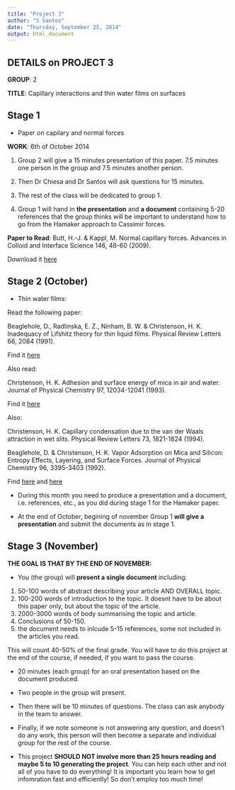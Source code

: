 ```yaml
---
title: "Project 3"
author: "S Santos"
date: "Thursday, September 25, 2014"
output: html_document
---
```


## DETAILS on PROJECT 3 

**GROUP**: 2

**TITLE**: Capillary interactions and thin water films on surfaces


## Stage 1

* Paper on capilary and normal forces

**WORK**: 6th of October 2014 

1. Group 2 will give a 15 minutes presentation of this paper. 7.5 minutes one person in the group and 7.5 minutes another person. 

2. Then Dr Chiesa and Dr Santos will ask questions for 15 minutes. 

3. The rest of the class will be dedicated to group 1.

4. Group 1 will hand in **the presentation** and **a document** containing 
5-20 references that the group thinks will be important to understand 
how to go from the Hamaker approach to Cassimir forces. 


**Paper to Read**: 
Butt, H.-J. & Kappl, M. Normal capillary forces. Advances in Colloid and Interface Science 146, 48-60 (2009).

Download it [here](http://www.sciencedirect.com/science/article/pii/S0001868608001899)


## Stage 2 (October)

- Thin water films:

Read the following paper:

Beaglehole, D., Radlinska, E. Z., Ninham, B. W. & Christenson, H. K. Inadequacy of Lifshitz theory for thin liquid films. Physical Review Letters 66, 2084 (1991).

Find it [here](http://journals.aps.org/prl/abstract/10.1103/PhysRevLett.66.2084)


Also read:

Christenson, H. K. Adhesion and surface energy of mica in air and water. Journal of Physical Chemistry 97, 12034-12041 (1993).

Find it [here](http://pubs.acs.org/doi/pdf/10.1021/j100148a032)

Also:

Christenson, H. K. Capillary condensation due to the van der Waals attraction in wet slits. Physical Review Letters 73, 1821-1824 (1994).

Beaglehole, D. & Christenson, H. K. Vapor Adsorption on Mica and Silicon: Entropy Effects, Layering, and Surface Forces. Journal of Physical Chemistry 96, 3395-3403 (1992).

Find [here](http://journals.aps.org/prl/abstract/10.1103/PhysRevLett.73.1821) and 
[here](Christenson, H. K. & Israelachvili, J. N. Growth of Ionic Crystallites on Exposed Surfaces. Journal of colloid and interface science 117, 576-577 (1987).)


- During this month you need to produce a presentation and a document, i.e. references, etc., as you did during stage 1 for the Hamaker paper.

- At the end of October, begining of november Group 1 **will give a presentation** and submit the documents as in stage 1.


## Stage 3 (November)

**THE GOAL IS THAT BY THE END OF NOVEMBER:**
 
-	You (the group) will **present a single document** including:

1) 50-100 words of abstract describing your article AND OVERALL topic. 
2) 100-200 words of introduction to the topic. It doesnt have to be about this paper only, but about the topic of the article. 
3) 2000-3000 words of body summarising the topic and article. 
4) Conclusions of 50-150. 
5) the document needs to inlcude 5-15 references, some not included in the articles you read. 

This will count 40-50% of the final grade. You will have to do this project at the end of the course, if needed, if you want to pass the course. 

- 20 minutes (each group) for an oral presentation based on the document produced. 

-  Two  people in the group will present.

-	Then there will be 10 minutes of questions. The class can ask anybody in the team to answer.

-	Finally, if we note someone is not answering any question, and doesn't do any work, this person will then become a separate and individual group for the rest of the course. 

-	This project **SHOULD NOT involve more than 25 hours reading and maybe 5 to 10 generating the project**. You can help each other and not all of you have to do everything! It is important you learn how to get infomration fast and efficiently! So don't employ too much time! 









